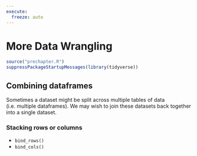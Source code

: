 ```yaml
---
execute:
  freeze: auto
---
```


# More Data Wrangling

```r
source("prechapter.R")
suppressPackageStartupMessages(library(tidyverse))
```

## Combining dataframes

Sometimes a dataset might be split across multiple tables of data (i.e. multiple dataframes). We may wish to join these datasets back together into a single dataset.

### Stacking rows or columns

* `bind_rows()`
* `bind_cols()`


